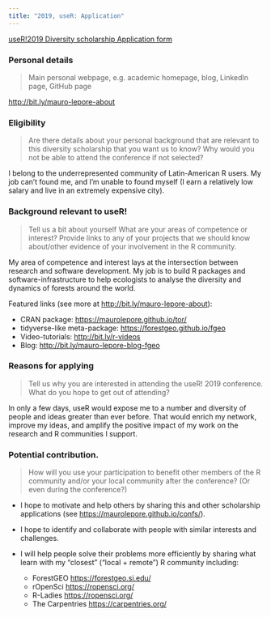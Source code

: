 ```yaml
---
title: "2019, useR: Application"
---
```


[useR!2019 Diversity scholarship Application form](https://lime.nathalievilla.org/index.php/395586?lang=en)

### Personal details

> Main personal webpage, e.g. academic homepage, blog, LinkedIn page, GitHub page

<http://bit.ly/mauro-lepore-about>

### Eligibility

> Are there details about your personal background that are relevant to this diversity scholarship that you want us to know? Why would you not be able to attend the conference if not selected?

I belong to the underrepresented community of Latin-American R users. My job can't found me, and I'm unable to found myself (I earn a relatively low salary and live in an extremely expensive city).

### Background relevant to useR!

> Tell us a bit about yourself What are your areas of competence or interest? Provide links to any of your projects that we should know about/other evidence of your involvement in the R community.

My area of competence and interest lays at the intersection between research and software development. My job is to build R packages and software-infrastructure to help ecologists to analyse the diversity and dynamics of forests around the world.

Featured links (see more at <http://bit.ly/mauro-lepore-about>):

* CRAN package: <https://maurolepore.github.io/tor/>
* tidyverse-like meta-package: <https://forestgeo.github.io/fgeo>
* Video-tutorials: <http://bit.ly/r-videos>
* Blog: <http://bit.ly/mauro-lepore-blog-fgeo>

### Reasons for applying

> Tell us why you are interested in attending the useR! 2019 conference. What do you hope to get out of attending?

In only a few days, useR would expose me to a number and diversity of people and ideas greater than ever before. That would enrich my network, improve my ideas, and amplify the positive impact of my work on the research and R communities I support.

### Potential contribution.

> How will you use your participation to benefit other members of the R community and/or your local community after the conference? (Or even during the conference?)

* I hope to motivate and help others by sharing this and other scholarship applications (see <https://maurolepore.github.io/confs/>).

* I hope to identify and collaborate with people with similar interests and challenges.

* I will help people solve their problems more efficiently by sharing what learn with my "closest" ("local + remote") R community including:

    * ForestGEO <https://forestgeo.si.edu/>
    * rOpenSci <https://ropensci.org/>
    * R-Ladies <https://ropensci.org/>
    * The Carpentries <https://carpentries.org/>
